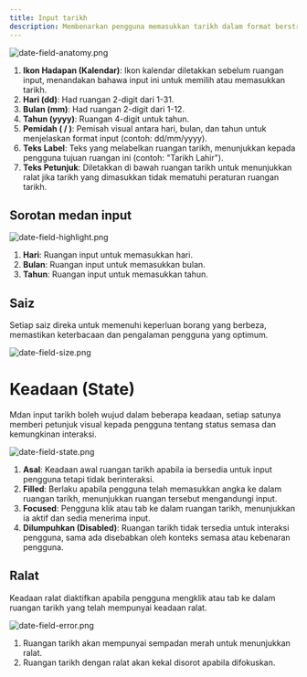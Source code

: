 ```yaml
---
title: Input tarikh
description: Membenarkan pengguna memasukkan tarikh dalam format berstruktur menggunakan medan berasingan untuk hari, bulan, dan tahun.
---
```


![date-field-anatomy.png](/design/date-field-anatomy.png)

1. **Ikon Hadapan (Kalendar)**: Ikon kalendar diletakkan sebelum ruangan input, menandakan bahawa input ini untuk memilih atau memasukkan tarikh.
2. **Hari (dd)**: Had ruangan 2-digit dari 1-31.
3. **Bulan (mm)**: Had ruangan 2-digit dari 1-12.
4. **Tahun (yyyy)**: Ruangan 4-digit untuk tahun.
5. **Pemidah ( / )**: Pemisah visual antara hari, bulan, dan tahun untuk menjelaskan format input (contoh: dd/mm/yyyy).
6. **Teks Label**: Teks yang melabelkan ruangan tarikh, menunjukkan kepada pengguna tujuan ruangan ini (contoh: "Tarikh Lahir").
7. **Teks Petunjuk**: Diletakkan di bawah ruangan tarikh untuk menunjukkan ralat jika tarikh yang dimasukkan tidak mematuhi peraturan ruangan tarikh.

## Sorotan medan input

![date-field-highlight.png](/design/date-field-highlight.png)

1. **Hari**: Ruangan input untuk memasukkan hari.
2. **Bulan**: Ruangan input untuk memasukkan bulan.
3. **Tahun**: Ruangan input untuk memasukkan tahun.

## Saiz

Setiap saiz direka untuk memenuhi keperluan borang yang berbeza, memastikan keterbacaan dan pengalaman pengguna yang optimum.

![date-field-size.png](/design/date-field-size.png)

# Keadaan (State)

Mdan input tarikh boleh wujud dalam beberapa keadaan, setiap satunya memberi petunjuk visual kepada pengguna tentang status semasa dan kemungkinan interaksi.

![date-field-state.png](/design/date-field-state.png)

1. **Asal**: Keadaan awal ruangan tarikh apabila ia bersedia untuk input pengguna tetapi tidak berinteraksi.
2. **Filled**: Berlaku apabila pengguna telah memasukkan angka ke dalam ruangan tarikh, menunjukkan ruangan tersebut mengandungi input.
3. **Focused**: Pengguna klik atau tab ke dalam ruangan tarikh, menunjukkan ia aktif dan sedia menerima input.
4. **Dilumpuhkan (Disabled)**: Ruangan tarikh tidak tersedia untuk interaksi pengguna, sama ada disebabkan oleh konteks semasa atau kebenaran pengguna.

## Ralat

Keadaan ralat diaktifkan apabila pengguna mengklik atau tab ke dalam ruangan tarikh yang telah mempunyai keadaan ralat.

![date-field-error.png](/design/date-field-error.png)

1. Ruangan tarikh akan mempunyai sempadan merah untuk menunjukkan ralat.
2. Ruangan tarikh dengan ralat akan kekal disorot apabila difokuskan.

